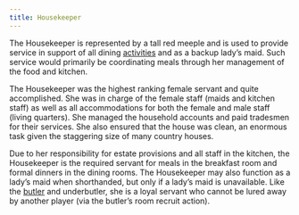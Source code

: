 ```yaml
---
title: Housekeeper
---
```


The Housekeeper is represented by a tall red meeple and is used to provide service in support of all dining [activities](/term/activity) and as a backup lady’s maid. Such service would primarily be coordinating meals through her management of the food and kitchen.

<div className="flavor-text">

The Housekeeper was the highest ranking female servant and quite accomplished. She was in charge of the female staff (maids and kitchen staff) as well as all accommodations for both the female and male staff (living quarters). She managed the household accounts and paid tradesmen for their services. She also ensured that the house was clean, an enormous task given the staggering size of many country houses.

</div>

Due to her responsibility for estate provisions and all staff in the kitchen, the Housekeeper is the required servant for meals in the breakfast room and formal dinners in the dining rooms. The Housekeeper may also function as a lady’s maid when shorthanded, but only if a lady’s maid is unavailable. Like the [butler](butler) and underbutler, she is a loyal servant who cannot be lured away by another player (via the butler’s room recruit action).